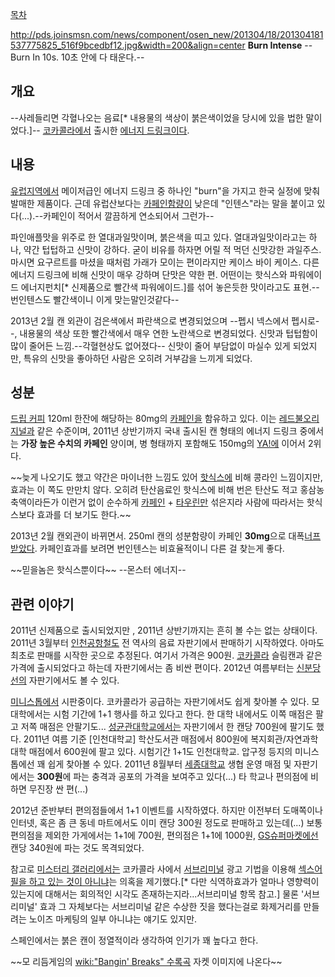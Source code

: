[[목차]]

http://pds.joinsmsn.com/news/component/osen_new/201304/18/201304181537775825_516f9bcedbf12.jpg&width=200&align=center
'''Burn Intense'''
--Burn In 10s. 10초 안에 다 태운다.--


== 개요 ==
--사레들리면 각혈나오는 음료[* 내용물의 색상이 붉은색이었을 당시에 있을 법한 말이었다.]-- 
[[코카콜라]]에서 출시한 [[에너지 드링크]]이다.


== 내용 ==
[[유럽]]지역에서 메이저급인 에너지 드링크 중 하나인 "burn"을 가지고 한국 실정에 맞춰 발매한 제품이다. 근데 유럽산보다는 [[카페인]]함량이 낮은데 "인텐스"라는 말을 붙이고 있다(...).--카페인이 적어서 깔끔하게 연소되어서 그런가--

파인애플맛을 위주로 한 열대과일맛이며, 붉은색을 띠고 있다. 열대과일맛이라고는 하나, 약간 텁텁하고 신맛이 강하다. 굳이 비유를 하자면 어릴 적 먹던 신맛강한 과일주스. 마시면 요구르트를 마셨을 때처럼 가래가 모이는 편이라지만 케이스 바이 케이스. 다른 에너지 드링크에 비해 신맛이 매우 강하며 단맛은 약한 편. 어떤이는 핫식스와 파워에이드 에너지펀치[* 신제품으로 빨간색 파워에이드.]를 섞어 놓은듯한 맛이라고도 표현.--번인텐스도 빨간색이니 이게 맞는말인것같다-- 

2013년 2월 캔 외관이 검은색에서 파란색으로 변경되었으며 --펩시 넥스에서 펩시로--, 내용물의 색상 또한 빨간색에서 매우 연한 노란색으로 변경되었다. 신맛과 텁텁함이 많이 줄어든 느낌.--각혈현상도 없어졌다-- 신맛이 줄어 부담없이 마실수 있게 되었지만, 특유의 신맛을 좋아하던 사람은 오히려 거부감을 느끼게 되었다. 
== 성분 ==
[[드립 커피]] 120ml 한잔에 해당하는 80mg의 [[카페인]]을 함유하고 있다. 이는 [[레드불]]오리지널과 같은 수준이며, 2011년 상반기까지 국내 출시된 캔 형태의 에너지 드링크 중에서는 '''가장 높은 수치의 카페인''' 양이며, 병 형태까지 포함해도 150mg의 [[YA!]]에 이어서 2위다.

~~늦게 나오기도 했고 약간은 마이너한 느낌도 있어 [[핫식스]]에 비해 콩라인 느낌이지만, 효과는 이 쪽도 만만치 않다. 오히려 탄산음료인 핫식스에 비해 번은 탄산도 적고 홍삼농축액이라든가 이런거 없이 순수하게 [[카페인]] + [[타우린]]만 섞은지라 사람에 따라서는 핫식스보다 효과를 더 보기도 한다.~~

2013년 2월 캔외관이 바뀌면서. 250ml 캔의 성분함량이 카페인 '''30mg'''으로 대폭[[너프]]받았다. 카페인효과를 보려면 번인텐스는 비효율적이니 다른 걸 찾는게 좋다.

~~믿을놈은 핫식스뿐이다~~
--몬스터 에너지--

== 관련 이야기 ==
2011년 신제품으로 출시되었지만 , 2011년 상반기까지는 흔히 볼 수는 없는 상태이다. 2011년 3월부터 [[인천공항철도]] 전 역사의 음료 자판기에서 판매하기 시작하였다. 아마도 최초로 판매를 시작한 곳으로 추정된다. 여기서 가격은 900원. [[코카콜라]] 슬림캔과 같은 가격에 출시되었다고 하는데 자판기에서는 좀 비싼 편이다. 2012년 여름부터는 [[신분당선]]의 자판기에서도 볼 수 있다.

[[미니스톱]]에서 시판중이다. 코카콜라가 공급하는 자판기에서도 쉽게 찾아볼 수 있다. 모 대학에서는 시험 기간에 1+1 행사를 하고 있다고 한다. 한 대학 내에서도 이쪽 매점은 팔고 저쪽 매점은 안팔기도... [[성균관대학교]]에서는 자판기에서 한 캔당 700원에 팔기도 했다. 2011년 여름 기준 [인천대학교] 학산도서관 매점에서 800원에 복지회관/자연과학대학 매점에서 600원에 팔고 있다. 시험기간 1+1도 인천대학교. 압구정 등지의 미니스톱에선 꽤 쉽게 찾아볼 수 있다. 2011년 8월부터 [[세종대학교]] 생협 운영 매점 및 자판기에서는 '''300원'''에 파는 충격과 공포의 가격을 보여주고 있다(...) 타 학교나 편의점에 비하면 무진장 싼 편(...)

2012년 준반부터 편의점들에서 1+1 이벤트를 시작하였다. 하지만 이전부터 도매쪽이나 인터넷, 혹은 좀 큰 동네 마트에서도 이미 캔당 300원 정도로 판매하고 있는데(...)
보통 편의점을 제외한 가게에서는 1+1에 700원, 편의점은 1+1에 1000원, [[GS슈퍼마켓]]에선 캔당 340원에 파는 것도 목격되었다.

참고로 [[미스터리 갤러리]]에서는 코카콜라 사에서 [[서브리미널]] 광고 기법을 이용해 [http://gall.dcinside.com/list.php?id=mystery&no=469719 섹스어필을 하고 있는 것이 아니냐]는 의혹을 제기했다.[* 다만 식역하효과가 얼마나 영향력이 있는지에 대해서는 회의적인 시각도 존재하는지라...서브리미널 항목 참고.] 물론 '서브리미널' 효과 그 자체보다는 서브리미널 같은 수상한 짓을 했다는걸로 화제거리를 만들려는 노이즈 마케팅의 일부 아니냐는 얘기도 있지만.  

스페인에서는 붉은 캔이 정열적이라 생각하여 인기가 꽤 높다고 한다.

~~모 리듬게임의 [[wiki:"Bangin' Breaks" 수록곡]] 자켓 이미지에 나온다~~
